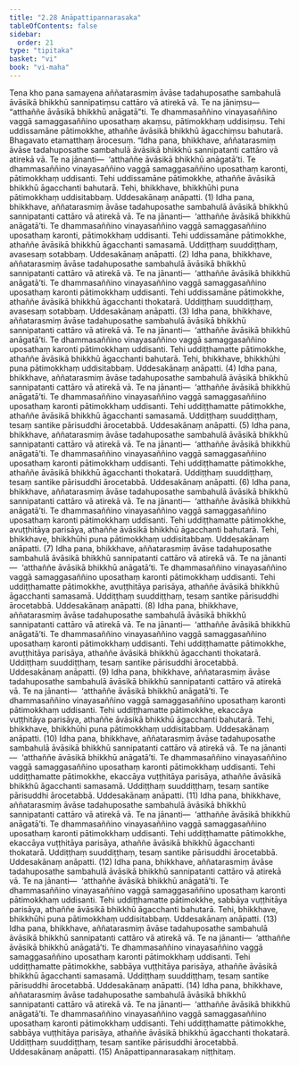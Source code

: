 ```yaml
---
title: "2.28 Anāpattipannarasaka"
tableOfContents: false
sidebar:
  order: 21
type: "tipitaka"
basket: "vi"
book: "vi-maha"
---
```



<DynamicBreadcrumb />

<Division number="172" book="vi-maha">

<Paragraph number="726" book="vi-maha">
Tena kho pana samayena aññatarasmiṃ āvāse tadahuposathe sambahulā āvāsikā bhikkhū sannipatiṃsu cattāro vā atirekā vā. Te na jāniṃsu—  “atthaññe āvāsikā bhikkhū anāgatā”ti. Te dhammasaññino vinayasaññino vaggā samaggasaññino uposathaṃ akaṃsu, pātimokkhaṃ uddisiṃsu. Tehi uddissamāne pātimokkhe, athaññe āvāsikā bhikkhū āgacchiṃsu bahutarā. Bhagavato etamatthaṃ ārocesuṃ.
</Paragraph>

<Paragraph number="727" book="vi-maha">
“Idha pana, bhikkhave, aññatarasmiṃ āvāse tadahuposathe sambahulā āvāsikā bhikkhū sannipatanti cattāro vā atirekā vā. Te na jānanti—  ‘atthaññe āvāsikā bhikkhū anāgatā’ti. Te dhammasaññino vinayasaññino vaggā samaggasaññino uposathaṃ karonti, pātimokkhaṃ uddisanti. Tehi uddissamāne pātimokkhe, athaññe āvāsikā bhikkhū āgacchanti bahutarā. Tehi, bhikkhave, bhikkhūhi puna pātimokkhaṃ uddisitabbaṃ. Uddesakānaṃ anāpatti. (1)
</Paragraph>

<Paragraph number="728" book="vi-maha">
Idha pana, bhikkhave, aññatarasmiṃ āvāse tadahuposathe sambahulā āvāsikā bhikkhū sannipatanti cattāro vā atirekā vā. Te na jānanti—  ‘atthaññe āvāsikā bhikkhū anāgatā’ti. Te dhammasaññino vinayasaññino vaggā samaggasaññino uposathaṃ karonti, pātimokkhaṃ uddisanti. Tehi uddissamāne pātimokkhe, athaññe āvāsikā bhikkhū āgacchanti samasamā. Uddiṭṭhaṃ suuddiṭṭhaṃ, avasesaṃ sotabbaṃ. Uddesakānaṃ anāpatti. (2)
</Paragraph>

<Paragraph number="729" book="vi-maha">
Idha pana, bhikkhave, aññatarasmiṃ āvāse tadahuposathe sambahulā āvāsikā bhikkhū sannipatanti cattāro vā atirekā vā. Te na jānanti—  ‘atthaññe āvāsikā bhikkhū anāgatā’ti. Te dhammasaññino vinayasaññino vaggā samaggasaññino uposathaṃ karonti pātimokkhaṃ uddisanti. Tehi uddissamāne pātimokkhe, athaññe āvāsikā bhikkhū āgacchanti thokatarā. Uddiṭṭhaṃ suuddiṭṭhaṃ, avasesaṃ sotabbaṃ. Uddesakānaṃ anāpatti. (3)
</Paragraph>

<Paragraph number="730" book="vi-maha">
Idha pana, bhikkhave, aññatarasmiṃ āvāse tadahuposathe sambahulā āvāsikā bhikkhū sannipatanti cattāro vā atirekā vā. Te na jānanti—  ‘atthaññe āvāsikā bhikkhū anāgatā’ti. Te dhammasaññino vinayasaññino vaggā samaggasaññino uposathaṃ karonti pātimokkhaṃ uddisanti. Tehi uddiṭṭhamatte pātimokkhe, athaññe āvāsikā bhikkhū āgacchanti bahutarā. Tehi, bhikkhave, bhikkhūhi puna pātimokkhaṃ uddisitabbaṃ. Uddesakānaṃ anāpatti. (4)
</Paragraph>

<Paragraph number="731" book="vi-maha">
Idha pana, bhikkhave, aññatarasmiṃ āvāse tadahuposathe sambahulā āvāsikā bhikkhū sannipatanti cattāro vā atirekā vā. Te na jānanti—  ‘atthaññe āvāsikā bhikkhū anāgatā’ti. Te dhammasaññino vinayasaññino vaggā samaggasaññino uposathaṃ karonti pātimokkhaṃ uddisanti. Tehi uddiṭṭhamatte pātimokkhe, athaññe āvāsikā bhikkhū āgacchanti samasamā. Uddiṭṭhaṃ suuddiṭṭhaṃ, tesaṃ santike pārisuddhi ārocetabbā. Uddesakānaṃ anāpatti. (5)
</Paragraph>

<Paragraph number="732" book="vi-maha">
Idha pana, bhikkhave, aññatarasmiṃ āvāse tadahuposathe sambahulā āvāsikā bhikkhū sannipatanti cattāro vā atirekā vā. Te na jānanti—  ‘atthaññe āvāsikā bhikkhū anāgatā’ti. Te dhammasaññino vinayasaññino vaggā samaggasaññino uposathaṃ karonti pātimokkhaṃ uddisanti. Tehi uddiṭṭhamatte pātimokkhe, athaññe āvāsikā bhikkhū āgacchanti thokatarā. Uddiṭṭhaṃ suuddiṭṭhaṃ, tesaṃ santike pārisuddhi ārocetabbā. Uddesakānaṃ anāpatti. (6)
</Paragraph>

<Paragraph number="733" book="vi-maha">
Idha pana, bhikkhave, aññatarasmiṃ āvāse tadahuposathe sambahulā āvāsikā bhikkhū sannipatanti cattāro vā atirekā vā. Te na jānanti—  ‘atthaññe āvāsikā bhikkhū anāgatā’ti. Te dhammasaññino vinayasaññino vaggā samaggasaññino uposathaṃ karonti pātimokkhaṃ uddisanti. Tehi uddiṭṭhamatte pātimokkhe, avuṭṭhitāya parisāya, athaññe āvāsikā bhikkhū āgacchanti bahutarā. Tehi, bhikkhave, bhikkhūhi puna pātimokkhaṃ uddisitabbaṃ. Uddesakānaṃ anāpatti. (7)
</Paragraph>

<Paragraph number="734" book="vi-maha">
Idha pana, bhikkhave, aññatarasmiṃ āvāse tadahuposathe sambahulā āvāsikā bhikkhū sannipatanti cattāro vā atirekā vā. Te na jānanti—  ‘atthaññe āvāsikā bhikkhū anāgatā’ti. Te dhammasaññino vinayasaññino vaggā samaggasaññino uposathaṃ karonti pātimokkhaṃ uddisanti. Tehi uddiṭṭhamatte pātimokkhe, avuṭṭhitāya parisāya, athaññe āvāsikā bhikkhū āgacchanti samasamā. Uddiṭṭhaṃ suuddiṭṭhaṃ, tesaṃ santike pārisuddhi ārocetabbā. Uddesakānaṃ anāpatti. (8)
</Paragraph>

<Paragraph number="735" book="vi-maha">
Idha pana, bhikkhave, aññatarasmiṃ āvāse tadahuposathe sambahulā āvāsikā bhikkhū sannipatanti cattāro vā atirekā vā. Te na jānanti—  ‘atthaññe āvāsikā bhikkhū anāgatā’ti. Te dhammasaññino vinayasaññino vaggā samaggasaññino uposathaṃ karonti pātimokkhaṃ uddisanti. Tehi uddiṭṭhamatte pātimokkhe, avuṭṭhitāya parisāya, athaññe āvāsikā bhikkhū āgacchanti thokatarā. Uddiṭṭhaṃ suuddiṭṭhaṃ, tesaṃ santike pārisuddhi ārocetabbā. Uddesakānaṃ anāpatti. (9)
</Paragraph>

<Paragraph number="736" book="vi-maha">
Idha pana, bhikkhave, aññatarasmiṃ āvāse tadahuposathe sambahulā āvāsikā bhikkhū sannipatanti cattāro vā atirekā vā. Te na jānanti—  ‘atthaññe āvāsikā bhikkhū anāgatā’ti. Te dhammasaññino vinayasaññino vaggā samaggasaññino uposathaṃ karonti pātimokkhaṃ uddisanti. Tehi uddiṭṭhamatte pātimokkhe, ekaccāya vuṭṭhitāya parisāya, athaññe āvāsikā bhikkhū āgacchanti bahutarā. Tehi, bhikkhave, bhikkhūhi puna pātimokkhaṃ uddisitabbaṃ. Uddesakānaṃ anāpatti. (10)
</Paragraph>

<Paragraph number="737" book="vi-maha">
Idha pana, bhikkhave, aññatarasmiṃ āvāse tadahuposathe sambahulā āvāsikā bhikkhū sannipatanti cattāro vā atirekā vā. Te na jānanti—  ‘atthaññe āvāsikā bhikkhū anāgatā’ti. Te dhammasaññino vinayasaññino vaggā samaggasaññino uposathaṃ karonti pātimokkhaṃ uddisanti. Tehi uddiṭṭhamatte pātimokkhe, ekaccāya vuṭṭhitāya parisāya, athaññe āvāsikā bhikkhū āgacchanti samasamā. Uddiṭṭhaṃ suuddiṭṭhaṃ, tesaṃ santike pārisuddhi ārocetabbā. Uddesakānaṃ anāpatti. (11)
</Paragraph>

<Paragraph number="738" book="vi-maha">
Idha pana, bhikkhave, aññatarasmiṃ āvāse tadahuposathe sambahulā āvāsikā bhikkhū sannipatanti cattāro vā atirekā vā. Te na jānanti—  ‘atthaññe āvāsikā bhikkhū anāgatā’ti. Te dhammasaññino vinayasaññino vaggā samaggasaññino uposathaṃ karonti pātimokkhaṃ uddisanti. Tehi uddiṭṭhamatte pātimokkhe, ekaccāya vuṭṭhitāya parisāya, athaññe āvāsikā bhikkhū āgacchanti thokatarā. Uddiṭṭhaṃ suuddiṭṭhaṃ, tesaṃ santike pārisuddhi ārocetabbā. Uddesakānaṃ anāpatti. (12)
</Paragraph>

<Paragraph number="739" book="vi-maha">
Idha pana, bhikkhave, aññatarasmiṃ āvāse tadahuposathe sambahulā āvāsikā bhikkhū sannipatanti cattāro vā atirekā vā. Te na jānanti—  ‘atthaññe āvāsikā bhikkhū anāgatā’ti. Te dhammasaññino vinayasaññino vaggā samaggasaññino uposathaṃ karonti pātimokkhaṃ uddisanti. Tehi uddiṭṭhamatte pātimokkhe, sabbāya vuṭṭhitāya parisāya, athaññe āvāsikā bhikkhū āgacchanti bahutarā. Tehi, bhikkhave, bhikkhūhi puna pātimokkhaṃ uddisitabbaṃ. Uddesakānaṃ anāpatti. (13)
</Paragraph>

<Paragraph number="740" book="vi-maha">
Idha pana, bhikkhave, aññatarasmiṃ āvāse tadahuposathe sambahulā āvāsikā bhikkhū sannipatanti cattāro vā atirekā vā. Te na jānanti—  ‘atthaññe āvāsikā bhikkhū anāgatā’ti. Te dhammasaññino vinayasaññino vaggā samaggasaññino uposathaṃ karonti pātimokkhaṃ uddisanti. Tehi uddiṭṭhamatte pātimokkhe, sabbāya vuṭṭhitāya parisāya, athaññe āvāsikā bhikkhū āgacchanti samasamā. Uddiṭṭhaṃ suuddiṭṭhaṃ, tesaṃ santike pārisuddhi ārocetabbā. Uddesakānaṃ anāpatti. (14)
</Paragraph>

<Paragraph number="741" book="vi-maha">
Idha pana, bhikkhave, aññatarasmiṃ āvāse tadahuposathe sambahulā āvāsikā bhikkhū sannipatanti cattāro vā atirekā vā. Te na jānanti—  ‘atthaññe āvāsikā bhikkhū anāgatā’ti. Te dhammasaññino vinayasaññino vaggā samaggasaññino uposathaṃ karonti pātimokkhaṃ uddisanti. Tehi uddiṭṭhamatte pātimokkhe, sabbāya vuṭṭhitāya parisāya, athaññe āvāsikā bhikkhū āgacchanti thokatarā. Uddiṭṭhaṃ suuddiṭṭhaṃ, tesaṃ santike pārisuddhi ārocetabbā. Uddesakānaṃ anāpatti. (15)

</Paragraph>
</Division>

<Paragraph number="742" type="center" book="vi-maha">
Anāpattipannarasakaṃ niṭṭhitaṃ.
</Paragraph>